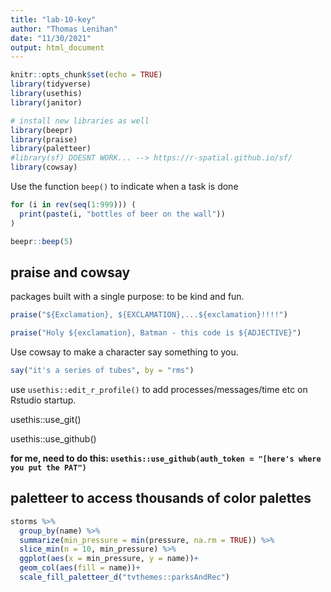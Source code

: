 ```yaml
---
title: "lab-10-key"
author: "Thomas Lenihan"
date: "11/30/2021"
output: html_document
---
```


```r
knitr::opts_chunk$set(echo = TRUE)
library(tidyverse)
library(usethis)
library(janitor)

# install new libraries as well
library(beepr)
library(praise)
library(paletteer)
#library(sf) DOESNT WORK... --> https://r-spatial.github.io/sf/
library(cowsay)
```

Use the function `beep()` to indicate when a task is done

```r

for (i in rev(seq(1:999))) (
  print(paste(i, "bottles of beer on the wall"))
) 

beepr::beep(5)

```

## praise and cowsay

packages built with a single purpose: to be kind and fun.

```r
praise("${Exclamation}, ${EXCLAMATION},...${exclamation}!!!!")

praise("Holy ${exclamation}, Batman - this code is ${ADJECTIVE}")
```

Use cowsay to make a character say something to you. 

```r
say("it's a series of tubes", by = "rms")
```

use `usethis::edit_r_profile()` to add processes/messages/time etc on Rstudio startup.

usethis::use_git()

usethis::use_github()

**for me, need to do this: `usethis::use_github(auth_token = "[here's where you put the PAT")`**


## paletteer to access thousands of color palettes

```r
storms %>% 
  group_by(name) %>% 
  summarize(min_pressure = min(pressure, na.rm = TRUE)) %>% 
  slice_min(n = 10, min_pressure) %>% 
  ggplot(aes(x = min_pressure, y = name))+
  geom_col(aes(fill = name))+
  scale_fill_paletteer_d("tvthemes::parksAndRec")

```


